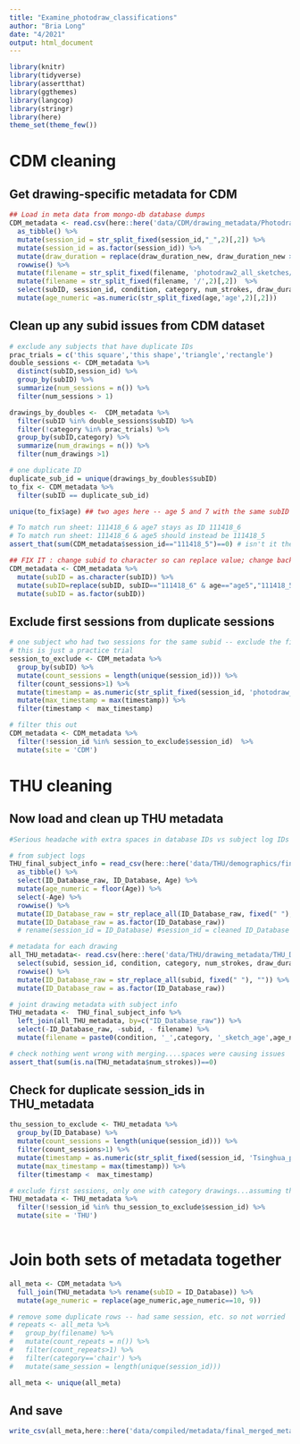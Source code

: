 ```yaml
---
title: "Examine_photodraw_classifications"
author: "Bria Long"
date: "4/2021"
output: html_document
---
```


```r
library(knitr)
library(tidyverse)
library(assertthat)
library(ggthemes)
library(langcog)
library(stringr)
library(here)
theme_set(theme_few())
```

# CDM cleaning
## Get drawing-specific metadata for CDM
```r
## Load in meta data from mongo-db database dumps
CDM_metadata <- read.csv(here::here('data/CDM/drawing_metadata/Photodraw2_CDM_AllDescriptives_1922_images_final_CDM_photodraw_e2.csv')) %>%
  as_tibble() %>%
  mutate(session_id = str_split_fixed(session_id,"_",2)[,2]) %>%
  mutate(session_id = as.factor(session_id)) %>%
  mutate(draw_duration = replace(draw_duration_new, draw_duration_new > 30,30)) %>%
  rowwise() %>%
  mutate(filename = str_split_fixed(filename, 'photodraw2_all_sketches/',2)[,2]) %>%
  mutate(filename = str_split_fixed(filename, '/',2)[,2])  %>%
  select(subID, session_id, condition, category, num_strokes, draw_duration, mean_intensity, age,filename) %>%
  mutate(age_numeric =as.numeric(str_split_fixed(age,'age',2)[,2]))

```

## Clean up any subid issues from CDM dataset
```r
# exclude any subjects that have duplicate IDs
prac_trials = c('this square','this shape','triangle','rectangle')
double_sessions <- CDM_metadata %>%
  distinct(subID,session_id) %>%
  group_by(subID) %>%
  summarize(num_sessions = n()) %>%
  filter(num_sessions > 1)

drawings_by_doubles <-  CDM_metadata %>%
  filter(subID %in% double_sessions$subID) %>%
  filter(!category %in% prac_trials) %>%
  group_by(subID,category) %>%
  summarize(num_drawings = n()) %>%
  filter(num_drawings >1) 

# one duplicate ID
duplicate_sub_id = unique(drawings_by_doubles$subID)
to_fix <- CDM_metadata %>%
  filter(subID == duplicate_sub_id) 

unique(to_fix$age) ## two ages here -- age 5 and 7 with the same subID

# To match run sheet: 111418_6 & age7 stays as ID 111418_6
# To match run sheet: 111418_6 & age5 should instead be 111418_5
assert_that(sum(CDM_metadata$session_id=="111418_5")==0) # isn't it the database yet, so that's the error

## FIX IT : change subid to character so can replace value; change back to factor to keep tidy
CDM_metadata <- CDM_metadata %>%
  mutate(subID = as.character(subID)) %>%
  mutate(subID=replace(subID, subID=="111418_6" & age=="age5","111418_5")) %>%
  mutate(subID = as.factor(subID))
```

## Exclude first sessions from duplicate sessions
```r
# one subject who had two sessions for the same subid -- exclude the first session
# this is just a practice trial
session_to_exclude <- CDM_metadata %>%
  group_by(subID) %>%
  mutate(count_sessions = length(unique(session_id))) %>%
  filter(count_sessions>1) %>%
  mutate(timestamp = as.numeric(str_split_fixed(session_id, 'photodraw_e2',2)[,2])) %>%
  mutate(max_timestamp = max(timestamp)) %>%
  filter(timestamp <  max_timestamp)

# filter this out
CDM_metadata <- CDM_metadata %>%
  filter(!session_id %in% session_to_exclude$session_id)  %>%
  mutate(site = 'CDM')

```

# THU cleaning
## Now load and clean up THU metadata 
```r
#Serious headache with extra spaces in database IDs vs subject log IDs (see anlaysis > step1_getdrawings for most of the legwork here)

# from subject logs
THU_final_subject_info = read_csv(here::here('data/THU/demographics/final_subject_info.csv')) %>%
  as_tibble() %>%
  select(ID_Database_raw, ID_Database, Age) %>%
  mutate(age_numeric = floor(Age)) %>%
  select(-Age) %>%
  rowwise() %>%
  mutate(ID_Database_raw = str_replace_all(ID_Database_raw, fixed(" "), "")) %>%
  mutate(ID_Database_raw = as.factor(ID_Database_raw)) 
  # rename(session_id = ID_Database) #session_id = cleaned ID_Database anme for merging with CDM data

# metadata for each drawing
all_THU_metadata<- read.csv(here::here('data/THU/drawing_metadata/THU_Drawings_AllDescriptives_april2021_all.csv')) %>%
  select(subid, session_id, condition, category, num_strokes, draw_duration, mean_intensity, filename) %>%
  rowwise() %>%
  mutate(ID_Database_raw = str_replace_all(subid, fixed(" "), "")) %>% #subid = ID_Database_raw in this spreadsheet, I know, sorry
  mutate(ID_Database_raw = as.factor(ID_Database_raw)) 

# joint drawing metadata with subject info
THU_metadata <-  THU_final_subject_info %>%
  left_join(all_THU_metadata, by=c("ID_Database_raw")) %>%
  select(-ID_Database_raw, -subid, - filename) %>%
  mutate(filename = paste0(condition, '_',category, '_sketch_age',age_numeric, '_', ID_Database,'.png'))   # used to re-save sketches, so should match but can sanity check

# check nothing went wrong with merging....spaces were causing issues
assert_that(sum(is.na(THU_metadata$num_strokes))==0)

```

## Check for duplicate session_ids in THU_metadata
```r
thu_session_to_exclude <- THU_metadata %>%
  group_by(ID_Database) %>%
  mutate(count_sessions = length(unique(session_id))) %>%
  filter(count_sessions>1) %>%
  mutate(timestamp = as.numeric(str_split_fixed(session_id, 'Tsinghua_photodraw_production',2)[,2])) %>%
  mutate(max_timestamp = max(timestamp)) %>%
  filter(timestamp <  max_timestamp)

# exclude first sessions, only one with category drawings...assuming that's a real participant, but can't link to subject log so taking second participant
THU_metadata <- THU_metadata %>%
  filter(!session_id %in% thu_session_to_exclude$session_id) %>%
  mutate(site = 'THU')
 
```


# Join both sets of metadata together
```r
all_meta <- CDM_metadata %>%
  full_join(THU_metadata %>% rename(subID = ID_Database)) %>%
  mutate(age_numeric = replace(age_numeric,age_numeric==10, 9)) 

# remove some duplicate rows -- had same session, etc. so not worried
# repeats <- all_meta %>%
#   group_by(filename) %>%
#   mutate(count_repeats = n()) %>%
#   filter(count_repeats>1) %>%
#   filter(category=='chair') %>%
#   mutate(same_session = length(unique(session_id)))

all_meta <- unique(all_meta)

```

## And save
```r
write_csv(all_meta,here::here('data/compiled/metadata/final_merged_metadata.csv'))
```